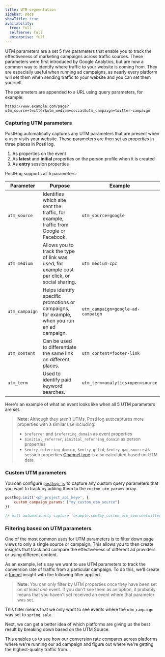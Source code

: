 ```yaml
---
title: UTM segmentation
sidebar: Docs
showTitle: true
availability:
  free: full
  selfServe: full
  enterprise: full
---
```



UTM parameters are a set 5 five parameters that enable you to track the effectiveness of marketing campaigns across traffic sources. These parameters were first introduced by Google Analytics, but are now a common way to identify where traffic to your website is coming from. They are especially useful when running ad campaigns, as nearly every platform will set them when sending traffic to your website and you can set them yourself.

The parameters are appended to a URL using query parameters, for example:

`https://www.example.com/page?utm_source=twitter&utm_medium=social&utm_campaign=twitter-campaign`

### Capturing UTM parameters
PostHog automatically captures any UTM parameters that are present when a user visits your website. These parameters are then set as properties in three places in PostHog.

1. As properties on the event
2. As **latest** and **initial** properties on the person profile when it is created
3. As **entry** session properties

PostHog supports all 5 parameters:

| Parameter    | Purpose                                                                                       | Example                          |
| ------------ | --------------------------------------------------------------------------------------------- | -------------------------------- |
| `utm_source`   | Identifies which site sent the traffic, for example, traffic from Google or Facebook.         | `utm_source=google`                |
| `utm_medium`   | Allows you to track the type of link was used, for example cost per click, or social sharing. | `utm_medium=cpc`                   |
| `utm_campaign` | Helps identify specific promotions or campaigns, for example, when you run an ad campaign.    | `utm_campaign=google-ad-campaign` |
| `utm_content`  | Can be used to differentiate the same link on different places.                               | `utm_content=footer-link`          |
| `utm_term`     | Used to identify paid keyword searches.                                                       | `utm_term=analytics+open+source`   |

Here's an example of what an event looks like when all 5 UTM parameters are set.

<ProductScreenshot
    imageLight = {propertiesLight} 
    imageDark = {propertiesDark}
    alt="Sample UTM properties" 
    classes="rounded"
/>

> **Note:** Although they aren't UTMs, PostHog autocaptures more properties with a similar use including:
> - `$referrer` and `$referring_domain` as event properties
> - `$initial_referrer`, `$initial_referring_domain` as person properties
> - `$entry_referring_domain`, `$entry_gclid`, `$entry_gad_source` as session properties
> [Channel type](/docs/data/channel-type) is also calculated based on UTM data.

### Custom UTM parameters

You can configure [`posthog-js`](/docs/libraries/js/config) to capture any custom query parameters that you want to track by adding them to the `custom_utm_params` array.

```js
posthog.init('<ph_project_api_key>', {
    custom_campaign_params: ["my_custom_utm_source"]
})

// Will automatically capture `example.com?my_custom_utm_source=twitter`
```

### Filtering based on UTM parameters

One of the most common uses for UTM parameters is to filter down page views to only a single source or campaign. This allows you to then create insights that track and compare the effectiveness of different ad providers or using different content.

As an example, let's say we want to use UTM parameters to track the conversion rate of traffic from a particular campaign. To do this, we'll create a [funnel](/docs/user-guides/funnels) insight with the following filter applied.

<ProductScreenshot
    imageLight = {filtersLight} 
    imageDark = {filtersDark}
    alt="Filtering UTM properties" 
    classes="rounded"
/>

> **Note:** You can only filter by UTM properties once they have been set on _at least one_ event. If you don't see them as an option, it probably means that you haven't yet received an event where that parameter was set.

This filter means that we only want to see events where the `utm_campaign` was set to `spring sale`.

Next, we can get a better idea of which platforms are giving us the best result by breaking down based on the UTM Source.

<ProductScreenshot
    imageLight = {breakdownLight} 
    imageDark = {breakdownDark}
    alt="Breakdown by UTM Source" 
    classes="rounded"
/>

This enables us to see how our conversion rate compares across platforms where we're running our ad campaign and figure out where we're getting the highest-quality traffic from.